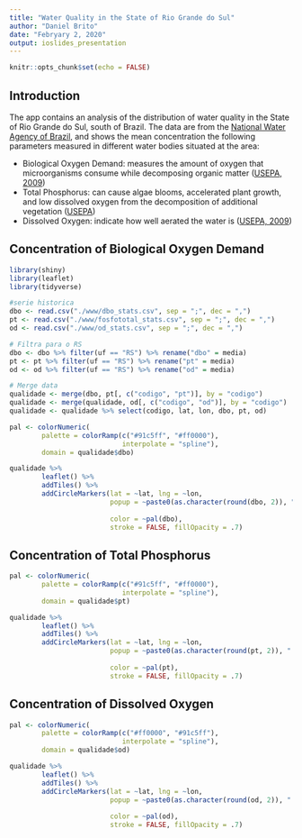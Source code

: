 ---
title: "Water Quality in the State of Rio Grande do Sul"
author: "Daniel Brito"
date: "Febryary 2, 2020"
output: ioslides_presentation
---

```{r setup, include=FALSE}
knitr::opts_chunk$set(echo = FALSE)
```

## Introduction

The app contains an analysis of the distribution of water quality in the State of Rio Grande do Sul, south of Brazil.
The data are from the [National Water Agency of Brazil](https://www.ana.gov.br/eng/), and shows the mean concentration the following parameters measured in different water bodies situated at the area:

- Biological Oxygen Demand: measures the amount of oxygen that microorganisms consume while decomposing organic matter ([USEPA, 2009](https://www.epa.gov/sites/production/files/2015-09/documents/2009_03_13_estuaries_monitor_chap9.pdf))
- Total Phosphorus: can cause algae blooms, accelerated plant growth, and low dissolved oxygen from the
decomposition of additional vegetation ([USEPA](https://www.epa.gov/sites/production/files/2015-09/documents/totalphosphorus.pdf"))
- Dissolved Oxygen: indicate how well aerated the water is ([USEPA, 2009](https://www.epa.gov/sites/production/files/2015-09/documents/2009_03_13_estuaries_monitor_chap9.pdf"))


## Concentration of Biological Oxygen Demand

```{r data, echo = FALSE, include=FALSE}
library(shiny)
library(leaflet)
library(tidyverse)

#serie historica
dbo <- read.csv("./www/dbo_stats.csv", sep = ";", dec = ",")
pt <- read.csv("./www/fosfototal_stats.csv", sep = ";", dec = ",")
od <- read.csv("./www/od_stats.csv", sep = ";", dec = ",")

# Filtra para o RS
dbo <- dbo %>% filter(uf == "RS") %>% rename("dbo" = media)
pt <- pt %>% filter(uf == "RS") %>% rename("pt" = media)
od <- od %>% filter(uf == "RS") %>% rename("od" = media)

# Merge data
qualidade <- merge(dbo, pt[, c("codigo", "pt")], by = "codigo")
qualidade <- merge(qualidade, od[, c("codigo", "od")], by = "codigo")
qualidade <- qualidade %>% select(codigo, lat, lon, dbo, pt, od)
```


```{r bod, echo = FALSE}

pal <- colorNumeric(
        palette = colorRamp(c("#91c5ff", "#ff0000"),
                            interpolate = "spline"), 
        domain = qualidade$dbo)

qualidade %>%
        leaflet() %>%
        addTiles() %>%
        addCircleMarkers(lat = ~lat, lng = ~lon, 
                         popup = ~paste0(as.character(round(dbo, 2)), " mg/L"),
                         
                         color = ~pal(dbo),
                         stroke = FALSE, fillOpacity = .7)


```
 
## Concentration of Total Phosphorus
 
 
```{r pt, echo = FALSE}

pal <- colorNumeric(
        palette = colorRamp(c("#91c5ff", "#ff0000"),
                            interpolate = "spline"), 
        domain = qualidade$pt)

qualidade %>%
        leaflet() %>%
        addTiles() %>%
        addCircleMarkers(lat = ~lat, lng = ~lon, 
                         popup = ~paste0(as.character(round(pt, 2)), " mg/L"),
                         
                         color = ~pal(pt),
                         stroke = FALSE, fillOpacity = .7)


```

## Concentration of Dissolved Oxygen
```{r od, echo = FALSE}

pal <- colorNumeric(
        palette = colorRamp(c("#ff0000", "#91c5ff"),
                            interpolate = "spline"), 
        domain = qualidade$od)

qualidade %>%
        leaflet() %>%
        addTiles() %>%
        addCircleMarkers(lat = ~lat, lng = ~lon, 
                         popup = ~paste0(as.character(round(od, 2)), " mg/L"),
                         
                         color = ~pal(od),
                         stroke = FALSE, fillOpacity = .7)


```

